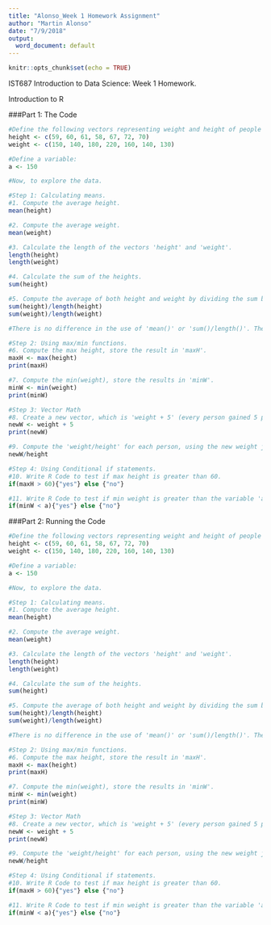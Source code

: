 ```yaml
---
title: "Alonso_Week 1 Homework Assignment"
author: "Martin Alonso"
date: "7/9/2018"
output:
  word_document: default
---
```


```r
knitr::opts_chunk$set(echo = TRUE)
```

IST687 Introduction to Data Science: Week 1 Homework.

Introduction to R

###Part 1: The Code
```r
#Define the following vectors representing weight and height of people (in inches and pounds):
height <- c(59, 60, 61, 58, 67, 72, 70)
weight <- c(150, 140, 180, 220, 160, 140, 130)

#Define a variable:
a <- 150

#Now, to explore the data.

#Step 1: Calculating means.
#1. Compute the average height.
mean(height)

#2. Compute the average weight.
mean(weight)

#3. Calculate the length of the vectors 'height' and 'weight'.
length(height)
length(weight)

#4. Calculate the sum of the heights.
sum(height)

#5. Compute the average of both height and weight by dividing the sum by the length of the vector.
sum(height)/length(height)
sum(weight)/length(weight)

#There is no difference in the use of 'mean()' or 'sum()/length()'. They are interchangeable, though the former is quicker to use.

#Step 2: Using max/min functions.
#6. Compute the max height, store the result in 'maxH'.
maxH <- max(height)
print(maxH)

#7. Compute the min(weight), store the results in 'minW'.
minW <- min(weight)
print(minW)

#Step 3: Vector Math
#8. Create a new vector, which is 'weight + 5' (every person gained 5 pounds.)
newW <- weight + 5
print(newW)

#9. Compute the 'weight/height' for each person, using the new weight just created.
newW/height

#Step 4: Using Conditional if statements.
#10. Write R Code to test if max height is greater than 60.
if(maxH > 60){"yes"} else {"no"}

#11. Write R Code to test if min weight is greater than the variable 'a'.
if(minW < a){"yes"} else {"no"}
```

###Part 2: Running the Code
```r
#Define the following vectors representing weight and height of people (in inches and pounds):
height <- c(59, 60, 61, 58, 67, 72, 70)
weight <- c(150, 140, 180, 220, 160, 140, 130)

#Define a variable:
a <- 150

#Now, to explore the data.

#Step 1: Calculating means.
#1. Compute the average height.
mean(height)

#2. Compute the average weight.
mean(weight)

#3. Calculate the length of the vectors 'height' and 'weight'.
length(height)
length(weight)

#4. Calculate the sum of the heights.
sum(height)

#5. Compute the average of both height and weight by dividing the sum by the length of the vector.
sum(height)/length(height)
sum(weight)/length(weight)

#There is no difference in the use of 'mean()' or 'sum()/length()'. They are interchangeable, though the former is quicker to use.

#Step 2: Using max/min functions.
#6. Compute the max height, store the result in 'maxH'.
maxH <- max(height)
print(maxH)

#7. Compute the min(weight), store the results in 'minW'.
minW <- min(weight)
print(minW)

#Step 3: Vector Math
#8. Create a new vector, which is 'weight + 5' (every person gained 5 pounds.)
newW <- weight + 5
print(newW)

#9. Compute the 'weight/height' for each person, using the new weight just created.
newW/height

#Step 4: Using Conditional if statements.
#10. Write R Code to test if max height is greater than 60.
if(maxH > 60){"yes"} else {"no"}

#11. Write R Code to test if min weight is greater than the variable 'a'.
if(minW < a){"yes"} else {"no"}
```